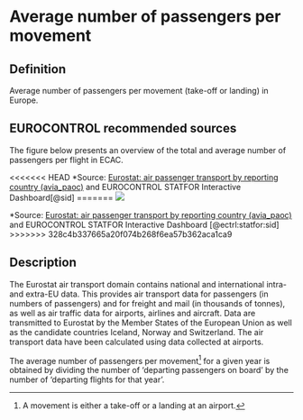 # Average number of passengers per movement

## Definition

Average number of passengers per movement (take-off or landing) in Europe.

## EUROCONTROL recommended sources

The figure below presents an overview of the total and average number of passengers per flight in ECAC.


<<<<<<< HEAD
\*Source: [Eurostat: air passenger transport by reporting country (avia_paoc)](http://ec.europa.eu/eurostat/web/transport/data/database) and EUROCONTROL STATFOR Interactive Dashboard[@sid]
=======
![](figures/number_passengers.png){#number-of-passengers}

*Source: [Eurostat: air passenger transport by reporting country (avia_paoc)](http://ec.europa.eu/eurostat/web/transport/data/database) and EUROCONTROL STATFOR 
Interactive Dashboard [@ectrl:statfor:sid]
>>>>>>> 328c4b337665a20f074b268f6ea57b362aca1ca9

## Description

The Eurostat air transport domain contains national and international intra- and extra-EU data. This provides air transport data for passengers (in numbers of passengers) and for freight and mail (in thousands of tonnes), as well as air traffic data for airports, airlines and aircraft. Data are transmitted to Eurostat by the Member States of the European Union as well as the candidate countries Iceland, Norway and Switzerland. The air transport data have been calculated using data collected at airports.

The average number of passengers per movement[^average_number_of_passengers_per_movement-1] for a given year is obtained by dividing the number of 'departing passengers on board' by the number of 'departing flights for that year'.

[^average_number_of_passengers_per_movement-1]: A movement is either a take-off or a landing at an airport.
